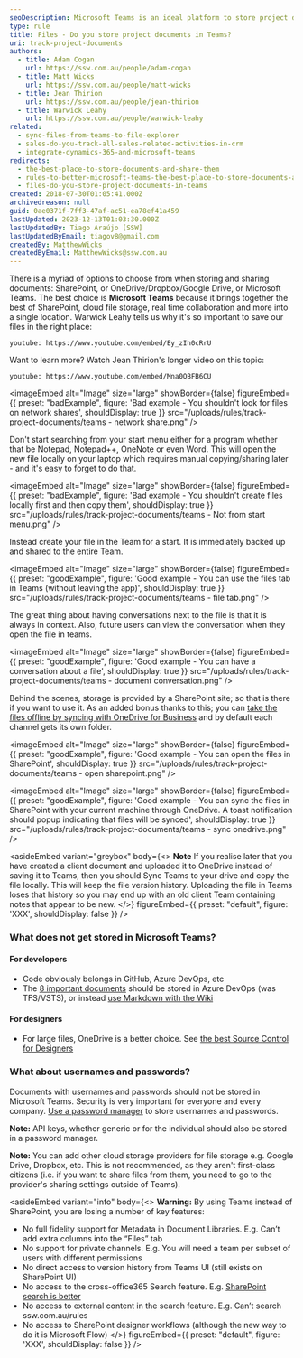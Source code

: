 ```yaml
---
seoDescription: Microsoft Teams is an ideal platform to store project documents due to its integration with SharePoint, real-time collaboration features, and seamless sharing capabilities.
type: rule
title: Files - Do you store project documents in Teams?
uri: track-project-documents
authors:
  - title: Adam Cogan
    url: https://ssw.com.au/people/adam-cogan
  - title: Matt Wicks
    url: https://ssw.com.au/people/matt-wicks
  - title: Jean Thirion
    url: https://ssw.com.au/people/jean-thirion
  - title: Warwick Leahy
    url: https://ssw.com.au/people/warwick-leahy
related:
  - sync-files-from-teams-to-file-explorer
  - sales-do-you-track-all-sales-related-activities-in-crm
  - integrate-dynamics-365-and-microsoft-teams
redirects:
  - the-best-place-to-store-documents-and-share-them
  - rules-to-better-microsoft-teams-the-best-place-to-store-documents-and-share-them
  - files-do-you-store-project-documents-in-teams
created: 2018-07-30T01:05:41.000Z
archivedreason: null
guid: 0ae0371f-7ff3-47af-ac51-ea78ef41a459
lastUpdated: 2023-12-13T01:03:30.000Z
lastUpdatedBy: Tiago Araújo [SSW]
lastUpdatedByEmail: tiagov8@gmail.com
createdBy: MatthewWicks
createdByEmail: MatthewWicks@ssw.com.au
---
```


There is a myriad of options to choose from when storing and sharing documents: SharePoint, or OneDrive/Dropbox/Google Drive, or Microsoft Teams. The best choice is **Microsoft Teams** because it brings together the best of SharePoint, cloud file storage, real time collaboration and more into a single location.
Warwick Leahy tells us why it's so important to save our files in the right place:

`youtube: https://www.youtube.com/embed/Ey_zIh0cRrU`

Want to learn more? Watch Jean Thirion's longer video on this topic:

`youtube: https://www.youtube.com/embed/Mna0QBFB6CU`

<imageEmbed
  alt="Image"
  size="large"
  showBorder={false}
  figureEmbed={{
    preset: "badExample",
    figure: 'Bad example - You shouldn\'t look for files on network shares',
    shouldDisplay: true
  }}
  src="/uploads/rules/track-project-documents/teams - network share.png"
/>

Don't start searching from your start menu either for a program whether that be Notepad, Notepad++, OneNote or even Word. This will open the new file locally on your laptop which requires manual copying/sharing later - and it's easy to forget to do that.

<imageEmbed
  alt="Image"
  size="large"
  showBorder={false}
  figureEmbed={{
    preset: "badExample",
    figure: 'Bad example - You shouldn\'t create files locally first and then copy them',
    shouldDisplay: true
  }}
  src="/uploads/rules/track-project-documents/teams - Not from start menu.png"
/>

Instead create your file in the Team for a start. It is immediately backed up and shared to the entire Team.

<imageEmbed
  alt="Image"
  size="large"
  showBorder={false}
  figureEmbed={{
    preset: "goodExample",
    figure: 'Good example - You can use the files tab in Teams (without leaving the app)',
    shouldDisplay: true
  }}
  src="/uploads/rules/track-project-documents/teams - file tab.png"
/>

The great thing about having conversations next to the file is that it is always in context. Also, future users can view the conversation when they open the file in teams.

<imageEmbed
  alt="Image"
  size="large"
  showBorder={false}
  figureEmbed={{
    preset: "goodExample",
    figure: 'Good example - You can have a conversation about a file',
    shouldDisplay: true
  }}
  src="/uploads/rules/track-project-documents/teams - document conversation.png"
/>

Behind the scenes, storage is provided by a SharePoint site; so that is there if you want to use it. As an added bonus thanks to this; you can [take the files offline by syncing with OneDrive for Business](/sync-files-from-teams-to-file-explorer) and by default each channel gets its own folder.

<imageEmbed
  alt="Image"
  size="large"
  showBorder={false}
  figureEmbed={{
    preset: "goodExample",
    figure: 'Good example - You can open the files in SharePoint',
    shouldDisplay: true
  }}
  src="/uploads/rules/track-project-documents/teams - open sharepoint.png"
/>

<imageEmbed
  alt="Image"
  size="large"
  showBorder={false}
  figureEmbed={{
    preset: "goodExample",
    figure: 'Good example - You can sync the files in SharePoint with your current machine through OneDrive. A toast notification should popup indicating that files will be synced',
    shouldDisplay: true
  }}
  src="/uploads/rules/track-project-documents/teams - sync onedrive.png"
/>

<asideEmbed
  variant="greybox"
  body={<>
    **Note**
If you realise later that you have created a client document and uploaded it to OneDrive instead of saving it to Teams, then you should Sync Teams to your drive and copy the file locally. This will keep the file version history. Uploading the file in Teams loses that history so you may end up with an old client Team containing notes that appear to be new.
  </>}
  figureEmbed={{
    preset: "default",
    figure: 'XXX',
    shouldDisplay: false
  }}
/>

### What does not get stored in Microsoft Teams?

#### For developers

- Code obviously belongs in GitHub, Azure DevOps, etc
- The [8 important documents](/do-you-review-the-documentation) should be stored in Azure DevOps (was TFS/VSTS), or instead [use Markdown with the Wiki](/do-you-make-getting-started-on-a-project-easy-for-new-developers)

#### For designers

- For large files, OneDrive is a better choice. See [the best Source Control for Designers](/do-you-know-the-best-source-control-for-designers)

### What about usernames and passwords?

Documents with usernames and passwords should not be stored in Microsoft Teams. Security is very important for everyone and every company. [Use a password manager](/password-manager) to store usernames and passwords.

**Note:** API keys, whether generic or for the individual should also be stored in a password manager.

**Note:** You can add other cloud storage providers for file storage e.g. Google Drive, Dropbox, etc. This is not recommended, as they aren't first-class citizens (i.e. if you want to share files from them, you need to go to the provider's sharing settings outside of Teams).

<asideEmbed
  variant="info"
  body={<>
    **Warning:** By using Teams instead of SharePoint, you are losing a number of key features:

- No full fidelity support for Metadata in Document Libraries. E.g. Can’t add extra columns into the “Files” tab
- No support for private channels. E.g. You will need a team per subset of users with different permissions
- No direct access to version history from Teams UI (still exists on SharePoint UI)
- No access to the cross-office365 Search feature. E.g. [SharePoint search is better](https://youtu.be/TiWzzdASVWE)
- No access to external content in the search feature. E.g. Can’t search ssw.com.au/rules
- No access to SharePoint designer workflows (although the new way to do it is Microsoft Flow)
  </>}
  figureEmbed={{
    preset: "default",
    figure: 'XXX',
    shouldDisplay: false
  }}
/>
